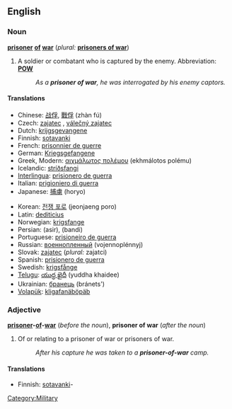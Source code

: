==English==

===Noun===
{{wikipedia}}
'''[[prisoner]] [[of]] [[war]]''' (''plural:'' '''[[prisoners of war]]''')

# A soldier or combatant who is captured by the enemy.  Abbreviation: '''[[POW]]'''
#: ''As a '''prisoner of war''', he was interrogated by his enemy captors.''

====Translations====
{{trans-top|soldier or combatant captured by the enemy}}
*Chinese: [[战俘]], [[戰俘]] (zhàn fú)
*Czech: [[zajatec]] {{m}}, [[válečný zajatec]] {{m}}
*Dutch: [[krijgsgevangene]]
*Finnish: [[sotavanki]]
*French: [[prisonnier de guerre]] {{m}}
*German: [[Kriegsgefangene]] {{m}}
*Greek, Modern: [[αιχμάλωτος πολέμου]] (ekhmálotos polému)
*Icelandic: [[stríðsfangi]] {{m}}
*[[Interlingua]]: [[prisionero de guerra]]
*Italian: [[prigioniero di guerra]] {{m}}
*Japanese: [[捕虜]] (horyo)
{{trans-mid}}
*Korean: [[전쟁 포로]] (jeonjaeng poro)
*Latin: [[dediticius]] {{m}}
*Norwegian: [[krigsfange]] {{m}}
*Persian: {{fa-Arab|[[اسیر]]}} (asir), {{fa-Arab|[[بندی]]}} (bandi)
*Portuguese: [[prisioneiro de guerra]] {{m}}
*Russian: [[военнопленный]] (vojennoplénnyj) {{m}}
*Slovak: [[zajatec]] {{m}} (''plural:'' zajatci)
*Spanish: [[prisionero de guerra]] {{m}}
*Swedish: [[krigsfånge]]
*[[Telugu]]: [[యుద్ధ ఖైదీ]] (yuddha khaidee)
*Ukrainian: [[бранець]] (bránets') {{m}}
*[[Volapük]]: [[kligafanäböpäb]]
{{trans-bottom}}

===Adjective===
'''[[prisoner]]-[[of]]-[[war]]''' (''before the noun''), '''prisoner of war''' (''after the noun'')

# Of or relating to a prisoner of war or prisoners of war.
#: ''After his capture he was taken to a '''prisoner-of-war''' camp.''

====Translations====
{{top}}
*Finnish: [[sotavanki]]-
{{bottom}}

[[Category:Military]]